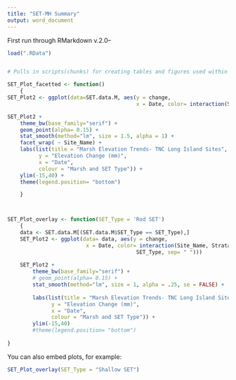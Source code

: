 ```yaml
---
title: "SET-MH Summary"
output: word_document
---
```


First run through RMarkdown v.2.0--


```r

load(".RData")


# Pulls in scripts(chunks) for creating tables and figures used within this document. The scripts/chunks are id-ed by the "@"-CodeChunkName at the start of each script. The following chunks are used in the document.
```

```r
SET_Plot_facetted <- function()
	{
SET_Plot2 <- ggplot(data=SET.data.M, aes(y = change, 
                                         x = Date, color= interaction(Stratafication, SET_Type, sep= " "))) 

SET_Plot2 + 
	theme_bw(base_family="serif") +
	geom_point(alpha= 0.15) + 
	stat_smooth(method="lm", size = 1.5, alpha = 1) +
	facet_wrap( ~ Site_Name) +
	labs(list(title = "Marsh Elevation Trends- TNC Long Island Sites", 
		  y = "Elevation Change (mm)", 
		  x = "Date",
		  colour = "Marsh and SET Type")) +
	ylim(-15,40) +
	theme(legend.position= "bottom")

	}



SET_Plot_overlay <- function(SET_Type = 'Rod SET')
	{
	data <- SET.data.M[(SET.data.M$SET_Type == SET_Type),]
	SET_Plot2 <- ggplot(data= data, aes(y = change, 
						 x = Date, color= interaction(Site_Name, Stratafication, 
						 			     SET_Type, sep= " "))) 
	
	SET_Plot2 + 
		theme_bw(base_family="serif") +
		# geom_point(alpha= 0.15) + 
		stat_smooth(method="lm", size = 1, alpha = .25, se = FALSE) +
		
		labs(list(title = "Marsh Elevation Trends- TNC Long Island Sites", 
			  y = "Elevation Change (mm)", 
			  x = "Date",
			  colour = "Marsh and SET Type")) +
		ylim(-15,40)
		#theme(legend.position= "bottom")
	
}
```

You can also embed plots, for example:

```r
SET_Plot_overlay(SET_Type = "Shallow SET")
```

